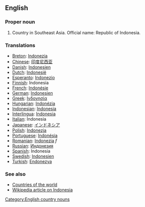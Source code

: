 ==English==
===Proper noun===

# Country in Southeast Asia. Official name: Republic of Indonesia.
===Translations===
*[[Breton]]: [[Indonezia]]
*[[Chinese]]: [[印度尼西亚]]
*[[Danish]]: [[Indonesien]]
*[[Dutch]]: [[Indonesië]]
*[[Esperanto]]: [[Indonezio]]
*[[Finnish]]: Indonesia
*[[French]]: [[Indonésie]]
*[[German]]: [[Indonesien]]
*[[Greek]]: [[Ινδονησία]]
*[[Hungarian]]: [[Indonézia]]
*[[Indonesian]]: [[Indonesia]]
*[[Interlingua]]: [[Indonesia]]
*[[Italian]]: Indonesia
*[[Japanese]]: [[インドネシア]]
*[[Polish]]: [[Indonezja]]
*[[Portuguese]]: [[Indonésia]]
*[[Romanian]]: [[Indonezia]] ''f''
*[[Russian]]: [[Индонезия]]
*[[Spanish]]: Indonesia
*[[Swedish]]: [[Indonesien]]
*[[Turkish]]: [[Endonezya]]

===See also===
*[[Countries of the world]]
*[[w:Indonesia|Wikipedia article on Indonesia]]
[[Category:English country nouns]]
